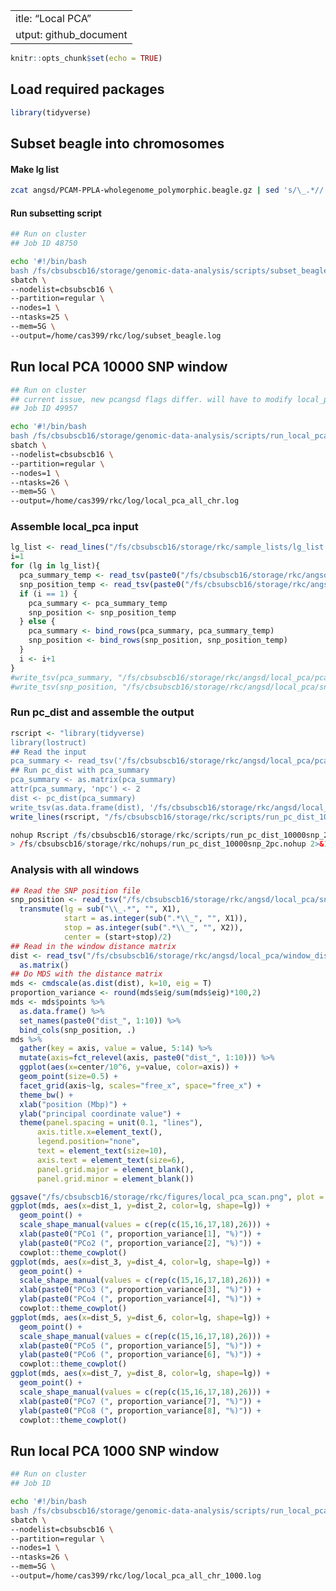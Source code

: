  ---
title: "Local PCA"
output: github_document
---

```r
knitr::opts_chunk$set(echo = TRUE)
```

## Load required packages
```r
library(tidyverse)
```

## Subset beagle into chromosomes

#### Make lg list

```bash
zcat angsd/PCAM-PPLA-wholegenome_polymorphic.beagle.gz | sed 's/\_.*//' | uniq > sample_lists/lg_list.txt
```

#### Run subsetting script

```bash
## Run on cluster
## Job ID 48750

echo '#!/bin/bash 
bash /fs/cbsubscb16/storage/genomic-data-analysis/scripts/subset_beagle_by_lg.sh /fs/cbsubscb16/storage/rkc/angsd/PCAM-PPLA-wholegenome_polymorphic.beagle.gz /fs/cbsubscb16/storage/rkc/sample_lists/lg_list.txt 24' | \
sbatch \
--nodelist=cbsubscb16 \
--partition=regular \
--nodes=1 \
--ntasks=25 \
--mem=5G \
--output=/home/cas399/rkc/log/subset_beagle.log
```

## Run local PCA 10000 SNP window

```bash
## Run on cluster
## current issue, new pcangsd flags differ. will have to modify local_pca_1.sh script. 
## Job ID 49957

echo '#!/bin/bash 
bash /fs/cbsubscb16/storage/genomic-data-analysis/scripts/run_local_pca.sh /fs/cbsubscb16/storage/rkc/angsd/PCAM-PPLA-wholegenome_polymorphic.beagle.gz /fs/cbsubscb16/storage/rkc/sample_lists/lg_list.txt 10000 2 26 /fs/cbsubscb16/storage/genomic-data-analysis/scripts/local_pca_1.sh /fs/cbsubscb16/storage/genomic-data-analysis/scripts/local_pca_2.R python /programs/pcangsd-1.10/pcangsd/pcangsd.py' | \
sbatch \
--nodelist=cbsubscb16 \
--partition=regular \
--nodes=1 \
--ntasks=26 \
--mem=5G \
--output=/home/cas399/rkc/log/local_pca_all_chr.log
```

### Assemble local_pca input

```r
lg_list <- read_lines("/fs/cbsubscb16/storage/rkc/sample_lists/lg_list.txt")
i=1
for (lg in lg_list){
  pca_summary_temp <- read_tsv(paste0("/fs/cbsubscb16/storage/rkc/angsd/local_pca/pca_summary_10000snp_", lg, "_2pc.tsv"), col_names = F)
  snp_position_temp <- read_tsv(paste0("/fs/cbsubscb16/storage/rkc/angsd/local_pca/snp_position_10000snp_", lg, "_2pc.tsv"), col_names = F)
  if (i == 1) {
    pca_summary <- pca_summary_temp
    snp_position <- snp_position_temp
  } else {
    pca_summary <- bind_rows(pca_summary, pca_summary_temp)
    snp_position <- bind_rows(snp_position, snp_position_temp)
  }
  i <- i+1
}
#write_tsv(pca_summary, "/fs/cbsubscb16/storage/rkc/angsd/local_pca/pca_summary_10000snp_2pc.tsv", col_names = F)
#write_tsv(snp_position, "/fs/cbsubscb16/storage/rkc/angsd/local_pca/snp_position_10000snp_2pc.tsv", col_names = F)
```

### Run pc_dist and assemble the output

```r
rscript <- "library(tidyverse)
library(lostruct)
## Read the input
pca_summary <- read_tsv('/fs/cbsubscb16/storage/rkc/angsd/local_pca/pca_summary_10000snp_2pc.tsv', col_names = F) 
## Run pc_dist with pca_summary
pca_summary <- as.matrix(pca_summary)
attr(pca_summary, 'npc') <- 2
dist <- pc_dist(pca_summary)
write_tsv(as.data.frame(dist), '/fs/cbsubscb16/storage/rkc/angsd/local_pca/window_dist_10000snp_2pc.tsv', col_names = F)"
write_lines(rscript, "/fs/cbsubscb16/storage/rkc/scripts/run_pc_dist_10000snp_2pc.R")
```

```r
nohup Rscript /fs/cbsubscb16/storage/rkc/scripts/run_pc_dist_10000snp_2pc.R \
> /fs/cbsubscb16/storage/rkc/nohups/run_pc_dist_10000snp_2pc.nohup 2>&1 &
```

### Analysis with all windows

```r
## Read the SNP position file
snp_position <- read_tsv("/fs/cbsubscb16/storage/rkc/angsd/local_pca/snp_position_10000snp_2pc.tsv", col_names = F) %>%
  transmute(lg = sub("\\_.*", "", X1), 
            start = as.integer(sub(".*\\_", "", X1)), 
            stop = as.integer(sub(".*\\_", "", X2)), 
            center = (start+stop)/2)
## Read in the window distance matrix
dist <- read_tsv("/fs/cbsubscb16/storage/rkc/angsd/local_pca/window_dist_10000snp_2pc.tsv", col_names = F) %>%
  as.matrix()
## Do MDS with the distance matrix
mds <- cmdscale(as.dist(dist), k=10, eig = T)
proportion_variance <- round(mds$eig/sum(mds$eig)*100,2)
mds <- mds$points %>%
  as.data.frame() %>%
  set_names(paste0("dist_", 1:10)) %>%
  bind_cols(snp_position, .)
mds %>%
  gather(key = axis, value = value, 5:14) %>%
  mutate(axis=fct_relevel(axis, paste0("dist_", 1:10))) %>%
  ggplot(aes(x=center/10^6, y=value, color=axis)) +
  geom_point(size=0.5) +
  facet_grid(axis~lg, scales="free_x", space="free_x") +
  theme_bw() +
  xlab("position (Mbp)") +
  ylab("principal coordinate value") +
  theme(panel.spacing = unit(0.1, "lines"),
      axis.title.x=element_text(),
      legend.position="none",
      text = element_text(size=10),
      axis.text = element_text(size=6),
      panel.grid.major = element_blank(), 
      panel.grid.minor = element_blank()) 

ggsave("/fs/cbsubscb16/storage/rkc/figures/local_pca_scan.png", plot = last_plot(), device = "png", width = 20, height = 10, units = "in")
ggplot(mds, aes(x=dist_1, y=dist_2, color=lg, shape=lg)) +
  geom_point() +
  scale_shape_manual(values = c(rep(c(15,16,17,18),26))) +
  xlab(paste0("PCo1 (", proportion_variance[1], "%)")) +
  ylab(paste0("PCo2 (", proportion_variance[2], "%)")) +
  cowplot::theme_cowplot()
ggplot(mds, aes(x=dist_3, y=dist_4, color=lg, shape=lg)) +
  geom_point() +
  scale_shape_manual(values = c(rep(c(15,16,17,18),26))) +
  xlab(paste0("PCo3 (", proportion_variance[3], "%)")) +
  ylab(paste0("PCo4 (", proportion_variance[4], "%)")) +
  cowplot::theme_cowplot()
ggplot(mds, aes(x=dist_5, y=dist_6, color=lg, shape=lg)) +
  geom_point() +
  scale_shape_manual(values = c(rep(c(15,16,17,18),26))) +
  xlab(paste0("PCo5 (", proportion_variance[5], "%)")) +
  ylab(paste0("PCo6 (", proportion_variance[6], "%)")) +
  cowplot::theme_cowplot()
ggplot(mds, aes(x=dist_7, y=dist_8, color=lg, shape=lg)) +
  geom_point() +
  scale_shape_manual(values = c(rep(c(15,16,17,18),26))) +
  xlab(paste0("PCo7 (", proportion_variance[7], "%)")) +
  ylab(paste0("PCo8 (", proportion_variance[8], "%)")) +
  cowplot::theme_cowplot()
```

## Run local PCA 1000 SNP window

```bash
## Run on cluster
## Job ID 

echo '#!/bin/bash 
bash /fs/cbsubscb16/storage/genomic-data-analysis/scripts/run_local_pca.sh /fs/cbsubscb16/storage/rkc/angsd/PCAM-PPLA-wholegenome_polymorphic.beagle.gz /fs/cbsubscb16/storage/rkc/sample_lists/lg_list.txt 1000 2 26 /fs/cbsubscb16/storage/genomic-data-analysis/scripts/local_pca_1.sh /fs/cbsubscb16/storage/genomic-data-analysis/scripts/local_pca_2.R python /programs/pcangsd-1.10/pcangsd/pcangsd.py' | \
sbatch \
--nodelist=cbsubscb16 \
--partition=regular \
--nodes=1 \
--ntasks=26 \
--mem=5G \
--output=/home/cas399/rkc/log/local_pca_all_chr_1000.log
```
